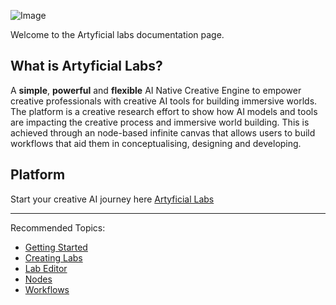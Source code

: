 ![Image](https://res.cloudinary.com/dvu6ueq2b/image/upload/v1755724422/Docs%20images/Docs_intro_screen_vzpwvp.jpg)

 
Welcome to the Artyficial labs documentation page. 

## What is Artyficial Labs?

A **simple**, **powerful** and **flexible** AI Native Creative Engine to empower creative professionals with creative AI tools for building immersive worlds. 
The platform is a creative research effort to show how AI models and tools are impacting the creative process and immersive world building. This is achieved through an node-based infinite canvas that allows users to build workflows that aid them in conceptualising, designing and developing.   

## Platform

Start your creative AI journey here [Artyficial Labs](https://artyficiallabs.com)

---

Recommended Topics:
- [Getting Started](docs/getting-started)
- [Creating Labs](docs/labs)
- [Lab Editor](docs/lab_editor)
- [Nodes](docs/nodes)
- [Workflows](docs/workflows)
